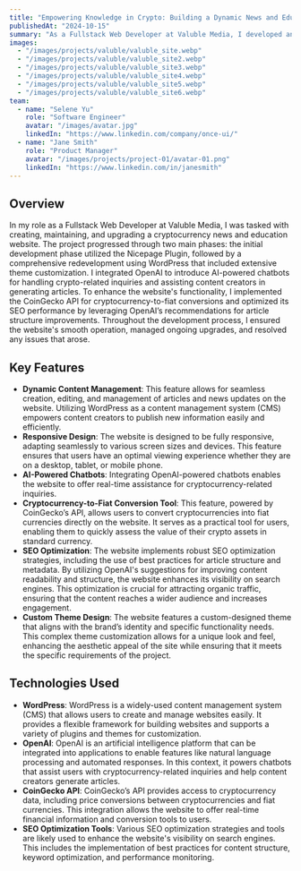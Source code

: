 ```yaml
---
title: "Empowering Knowledge in Crypto: Building a Dynamic News and Education Hub at Valuable Media"
publishedAt: "2024-10-15"
summary: "As a Fullstack Web Developer at Valuble Media, I developed and maintained a cryptocurrency news and education website. The project included two phases: initial development with the Nicepage Plugin and a full redevelopment using WordPress with extensive theme customization."
images:
  - "/images/projects/valuble/valuble_site.webp"
  - "/images/projects/valuble/valuble_site2.webp"
  - "/images/projects/valuble/valuble_site3.webp"
  - "/images/projects/valuble/valuble_site4.webp"
  - "/images/projects/valuble/valuble_site5.webp"
  - "/images/projects/valuble/valuble_site6.webp"
team:
  - name: "Selene Yu"
    role: "Software Engineer"
    avatar: "/images/avatar.jpg"
    linkedIn: "https://www.linkedin.com/company/once-ui/"
  - name: "Jane Smith"
    role: "Product Manager"
    avatar: "/images/projects/project-01/avatar-01.png"
    linkedIn: "https://www.linkedin.com/in/janesmith"
---
```


## Overview

In my role as a Fullstack Web Developer at Valuble Media, I was tasked with creating, maintaining, and upgrading a cryptocurrency news and education website. The project progressed through two main phases: the initial development phase utilized the Nicepage Plugin, followed by a comprehensive redevelopment using WordPress that included extensive theme customization. I integrated OpenAI to introduce AI-powered chatbots for handling crypto-related inquiries and assisting content creators in generating articles. To enhance the website's functionality, I implemented the CoinGecko API for cryptocurrency-to-fiat conversions and optimized its SEO performance by leveraging OpenAI’s recommendations for article structure improvements. Throughout the development process, I ensured the website's smooth operation, managed ongoing upgrades, and resolved any issues that arose.
## Key Features

- **Dynamic Content Management**: This feature allows for seamless creation, editing, and management of articles and news updates on the website. Utilizing WordPress as a content management system (CMS) empowers content creators to publish new information easily and efficiently.
- **Responsive Design**: The website is designed to be fully responsive, adapting seamlessly to various screen sizes and devices. This feature ensures that users have an optimal viewing experience whether they are on a desktop, tablet, or mobile phone.
- **AI-Powered Chatbots**: Integrating OpenAI-powered chatbots enables the website to offer real-time assistance for cryptocurrency-related inquiries.
- **Cryptocurrency-to-Fiat Conversion Tool**: This feature, powered by CoinGecko’s API, allows users to convert cryptocurrencies into fiat currencies directly on the website. It serves as a practical tool for users, enabling them to quickly assess the value of their crypto assets in standard currency.
- **SEO Optimization**: The website implements robust SEO optimization strategies, including the use of best practices for article structure and metadata. By utilizing OpenAI's suggestions for improving content readability and structure, the website enhances its visibility on search engines. This optimization is crucial for attracting organic traffic, ensuring that the content reaches a wider audience and increases engagement.
- **Custom Theme Design**: The website features a custom-designed theme that aligns with the brand’s identity and specific functionality needs. This complex theme customization allows for a unique look and feel, enhancing the aesthetic appeal of the site while ensuring that it meets the specific requirements of the project.

## Technologies Used

- **WordPress**: WordPress is a widely-used content management system (CMS) that allows users to create and manage websites easily. It provides a flexible framework for building websites and supports a variety of plugins and themes for customization.
- **OpenAI**: OpenAI is an artificial intelligence platform that can be integrated into applications to enable features like natural language processing and automated responses. In this context, it powers chatbots that assist users with cryptocurrency-related inquiries and help content creators generate articles.
- **CoinGecko API**: CoinGecko’s API provides access to cryptocurrency data, including price conversions between cryptocurrencies and fiat currencies. This integration allows the website to offer real-time financial information and conversion tools to users.
- **SEO Optimization Tools**: Various SEO optimization strategies and tools are likely used to enhance the website's visibility on search engines. This includes the implementation of best practices for content structure, keyword optimization, and performance monitoring.
